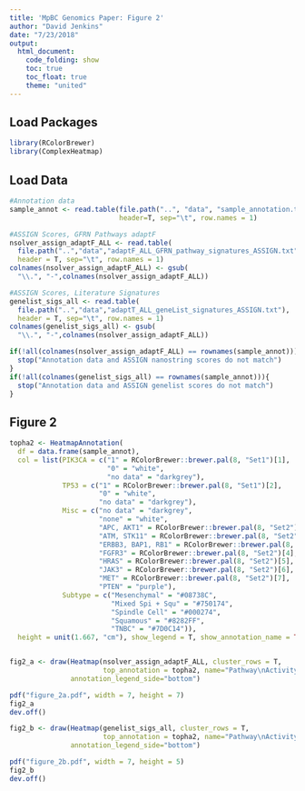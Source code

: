 ```yaml
---
title: 'MpBC Genomics Paper: Figure 2'
author: "David Jenkins"
date: "7/23/2018"
output:
  html_document:
    code_folding: show
    toc: true
    toc_float: true
    theme: "united"
---
```


## Load Packages

```r
library(RColorBrewer)
library(ComplexHeatmap)
```

## Load Data

```r
#Annotation data
sample_annot <- read.table(file.path("..", "data", "sample_annotation.txt"),
                           header=T, sep="\t", row.names = 1)

#ASSIGN Scores, GFRN Pathways adaptF
nsolver_assign_adaptF_ALL <- read.table(
  file.path("..","data","adaptF_ALL_GFRN_pathway_signatures_ASSIGN.txt"),
  header = T, sep="\t", row.names = 1)
colnames(nsolver_assign_adaptF_ALL) <- gsub(
  "\\.", "-",colnames(nsolver_assign_adaptF_ALL))

#ASSIGN Scores, Literature Signatures
genelist_sigs_all <- read.table(
  file.path("..","data","adaptT_ALL_geneList_signatures_ASSIGN.txt"),
  header = T, sep="\t", row.names = 1)
colnames(genelist_sigs_all) <- gsub(
  "\\.", "-",colnames(nsolver_assign_adaptF_ALL))

if(!all(colnames(nsolver_assign_adaptF_ALL) == rownames(sample_annot))){
  stop("Annotation data and ASSIGN nanostring scores do not match")
}
if(!all(colnames(genelist_sigs_all) == rownames(sample_annot))){
  stop("Annotation data and ASSIGN genelist scores do not match")
}
```

## Figure 2

```r
topha2 <- HeatmapAnnotation(
  df = data.frame(sample_annot),
  col = list(PIK3CA = c("1" = RColorBrewer::brewer.pal(8, "Set1")[1],
                        "0" = "white",
                        "no data" = "darkgrey"),
             TP53 = c("1" = RColorBrewer::brewer.pal(8, "Set1")[2],
                      "0" = "white",
                      "no data" = "darkgrey"),
             Misc = c("no data" = "darkgrey",
                      "none" = "white",
                      "APC, AKT1" = RColorBrewer::brewer.pal(8, "Set2")[1],
                      "ATM, STK11" = RColorBrewer::brewer.pal(8, "Set2")[2],
                      "ERBB3, BAP1, RB1" = RColorBrewer::brewer.pal(8, "Set2")[3],
                      "FGFR3" = RColorBrewer::brewer.pal(8, "Set2")[4],
                      "HRAS" = RColorBrewer::brewer.pal(8, "Set2")[5],
                      "JAK3" = RColorBrewer::brewer.pal(8, "Set2")[6],
                      "MET" = RColorBrewer::brewer.pal(8, "Set2")[7],
                      "PTEN" = "purple"),
             Subtype = c("Mesenchymal" = "#08738C",
                         "Mixed Spi + Squ" = "#750174",
                         "Spindle Cell" = "#000274",
                         "Squamous" = "#8282FF",
                         "TNBC" = "#7D0C14")),
  height = unit(1.667, "cm"), show_legend = T, show_annotation_name = TRUE)


fig2_a <- draw(Heatmap(nsolver_assign_adaptF_ALL, cluster_rows = T,
                       top_annotation = topha2, name="Pathway\nActivity"),
               annotation_legend_side="bottom")

pdf("figure_2a.pdf", width = 7, height = 7)
fig2_a
dev.off()
```

```r
fig2_b <- draw(Heatmap(genelist_sigs_all, cluster_rows = T,
                       top_annotation = topha2, name="Pathway\nActivity"),
               annotation_legend_side="bottom")

pdf("figure_2b.pdf", width = 7, height = 5)
fig2_b
dev.off()
```